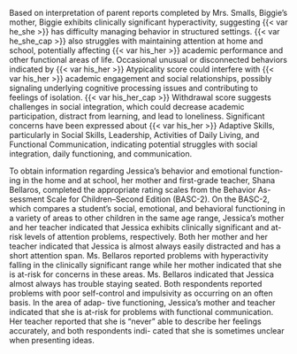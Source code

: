 Based on interpretation of parent reports completed by Mrs. Smalls,
Biggie's mother, Biggie exhibits clinically significant hyperactivity,
suggesting {{< var he_she >}} has difficulty managing behavior in structured settings. {{< var he_she_cap >}} also
struggles with maintaining attention at home and school, potentially affecting
{{< var his_her >}} academic performance and other functional areas of life. Occasional unusual
or disconnected behaviors indicated by {{< var his_her >}} Atypicality score could interfere
with {{< var his_her >}} academic engagement and social relationships, possibly signaling
underlying cognitive processing issues and contributing to feelings of
isolation. {{< var his_her_cap >}} Withdrawal score suggests challenges in social integration, which
could decrease academic participation, distract from learning, and lead to
loneliness. Significant concerns have been expressed about {{< var his_her >}} Adaptive Skills,
particularly in Social Skills, Leadership, Activities of Daily Living, and
Functional Communication, indicating potential struggles with social
integration, daily functioning, and communication.

To obtain information regarding Jessica’s behavior and emotional function- ing in the home and at school, her mother and first-grade teacher, Shana Bellaros, completed the appropriate rating scales from the Behavior As- sessment Scale for Children–Second Edition (BASC-2). On the BASC-2, which compares a student’s social, emotional, and behavioral functioning in a variety of areas to other children in the same age range, Jessica’s mother and her teacher indicated that Jessica exhibits clinically significant and at-risk levels of attention problems, respectively. Both her mother and her teacher indicated that Jessica is almost always easily distracted and has a short attention span. Ms. Bellaros reported problems with hyperactivity falling in the clinically significant range while her mother indicated that she is at-risk for concerns in these areas. Ms. Bellaros indicated that Jessica almost always has trouble staying seated. Both respondents reported problems with poor self-control and impulsivity as occurring on an often basis. In the area of adap- tive functioning, Jessica’s mother and teacher indicated that she is at-risk for problems with functional communication. Her teacher reported that she is “never” able to describe her feelings accurately, and both respondents indi- cated that she is sometimes unclear when presenting ideas.
